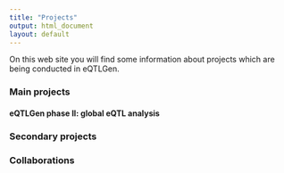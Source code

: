 ```yaml
---
title: "Projects"
output: html_document
layout: default
---
```


On this web site you will find some information about projects which are being conducted in eQTLGen.

### Main projects

#### eQTLGen phase II: global eQTL analysis

### Secondary projects

### Collaborations

